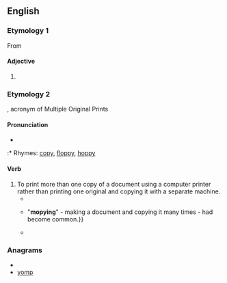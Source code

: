 ==English==

===Etymology 1===
From {{term|mope||lang=en|pout}}

====Adjective====
{{en-adj|mopi|er}}

# {{alternative spelling of|[[mopey]]}}

===Etymology 2===
{{blend|MOP|copy}}, acronym of Multiple Original Prints

====Pronunciation====
* {{IPA|/ˈkɒpi:/}}
:* Rhymes: [[copy]], [[floppy]], [[hoppy]]

====Verb====
{{en-verb|mopies|mopying|mopied}}

# To print more than one copy of a document using a computer printer rather than printing one original and copying it with a separate machine.
#*{{quote-news|year=1996|date=November 11|author=Noor Amal|title=Why copy when you can mopy|work=New Straits Times|page=18|url=http://news.google.com/newspapers?id=y2gWAAAAIBAJ&sjid=dRUEAAAAIBAJ&pg=2512,429424&dq=mopying|
passage='''Mopy''' is a term HP [Hewlett-Packard] has coined to talk about a new paradigm to address the current printing/coping{{SIC}} trend. '''Mopying''' is a term describing the process of creating multiple original prints, or "mopies" on a laser printer.}}
#*{{quote-news|year=2001|date=November 17|author=Robert Uhlig|title=Boom in email puts paper use up by 40pc|work=Telegraph|page=|url=http://www.telegraph.co.uk/news/uknews/1362631/Boom-in-email-puts-paper-use-up-by-40pc.html|
passage={{...}} "'''mopying'''" - making a document and copying it many times - had become common.}}
#*{{quote-news|year=2003|date=September 17|author=Juhi Bhambal|title=Printing Solutions|work=PCQuest|url=http://pcquest.ciol.com/content/topstories/state/103091705.asp|
passage=Some offer a function called '''mopying'''. Instead of printing one original and then making copies on a copying machine, you get several originals of the document (or high-quality copies).}}

===Anagrams===
* {{alphagram|mopy}}
* [[yomp#English|yomp]]